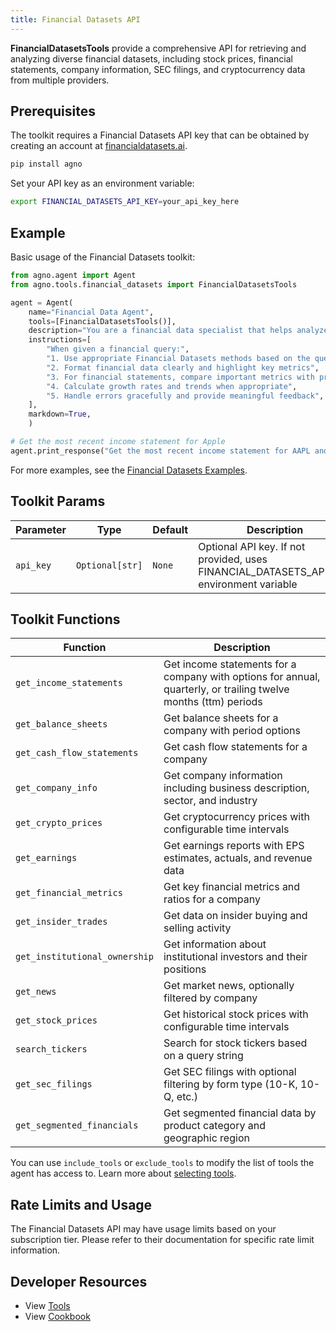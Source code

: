 ```yaml
---
title: Financial Datasets API
---
```


**FinancialDatasetsTools** provide a comprehensive API for retrieving and analyzing diverse financial datasets, including stock prices, financial statements, company information, SEC filings, and cryptocurrency data from multiple providers.

## Prerequisites

The toolkit requires a Financial Datasets API key that can be obtained by creating an account at [financialdatasets.ai](https://financialdatasets.ai).

```bash
pip install agno
```

Set your API key as an environment variable:

```bash
export FINANCIAL_DATASETS_API_KEY=your_api_key_here
```

## Example

Basic usage of the Financial Datasets toolkit:

```python
from agno.agent import Agent
from agno.tools.financial_datasets import FinancialDatasetsTools

agent = Agent(
    name="Financial Data Agent",
    tools=[FinancialDatasetsTools()],
    description="You are a financial data specialist that helps analyze financial information for stocks and cryptocurrencies.",
    instructions=[
        "When given a financial query:",
        "1. Use appropriate Financial Datasets methods based on the query type",
        "2. Format financial data clearly and highlight key metrics",
        "3. For financial statements, compare important metrics with previous periods when relevant",
        "4. Calculate growth rates and trends when appropriate",
        "5. Handle errors gracefully and provide meaningful feedback",
    ],
    markdown=True,
    )

# Get the most recent income statement for Apple
agent.print_response("Get the most recent income statement for AAPL and highlight key metrics")
```

For more examples, see the [Financial Datasets Examples](/examples/concepts/tools/others/financial_datasets).

## Toolkit Params

| Parameter                     | Type            | Default | Description                                                                             |
| ----------------------------- | --------------- | ------- | --------------------------------------------------------------------------------------- |
| `api_key`                     | `Optional[str]` | `None`  | Optional API key. If not provided, uses FINANCIAL_DATASETS_API_KEY environment variable |                                               |

## Toolkit Functions

| Function                                                                         | Description                                                                                                     |
| -------------------------------------------------------------------------------- | --------------------------------------------------------------------------------------------------------------- |
| `get_income_statements`    | Get income statements for a company with options for annual, quarterly, or trailing twelve months (ttm) periods |
| `get_balance_sheets`       | Get balance sheets for a company with period options                                                            |
| `get_cash_flow_statements` | Get cash flow statements for a company                                                                          |
| `get_company_info`         | Get company information including business description, sector, and industry                                    |
| `get_crypto_prices`        | Get cryptocurrency prices with configurable time intervals                                                      |
| `get_earnings`             | Get earnings reports with EPS estimates, actuals, and revenue data                                              |
| `get_financial_metrics`    | Get key financial metrics and ratios for a company                                                              |
| `get_insider_trades`       | Get data on insider buying and selling activity                                                                 |
| `get_institutional_ownership` | Get information about institutional investors and their positions                                               |
| `get_news`                 | Get market news, optionally filtered by company                                                                 |
| `get_stock_prices`         | Get historical stock prices with configurable time intervals                                                    |
| `search_tickers`           | Search for stock tickers based on a query string                                                                |
| `get_sec_filings`          | Get SEC filings with optional filtering by form type (10-K, 10-Q, etc.)                                         |
| `get_segmented_financials` | Get segmented financial data by product category and geographic region                                          |

You can use `include_tools` or `exclude_tools` to modify the list of tools the agent has access to. Learn more about [selecting tools](/docs/documentation/tools/selecting-tools).

## Rate Limits and Usage

The Financial Datasets API may have usage limits based on your subscription tier. Please refer to their documentation for specific rate limit information.

## Developer Resources

- View [Tools](https://github.com/agno-agi/agno/blob/main/libs/agno/agno/tools/financial_datasets.py)
- View [Cookbook](https://github.com/agno-agi/agno/tree/v2.0/cookbook/tools/financial_datasets_tools.py)
